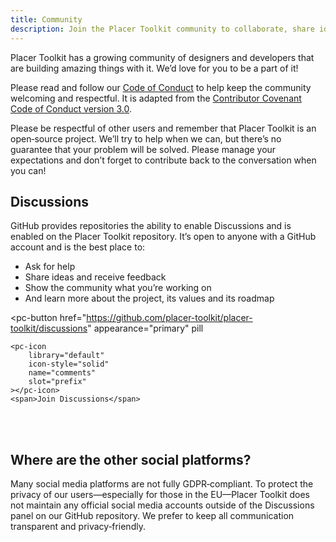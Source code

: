```yaml
---
title: Community
description: Join the Placer Toolkit community to collaborate, share ideas, get help and contribute to the open‐source project in Discussions.
---
```


Placer Toolkit has a growing community of designers and developers that are building amazing things with it. We’d love for you to be a part of it!

Please read and follow our [Code of Conduct](/legal/code-of-conduct) to help keep the community welcoming and respectful. It is adapted from the [Contributor Covenant Code of Conduct version 3.0](https://www.contributor-covenant.org/version/3/0).

Please be respectful of other users and remember that Placer Toolkit is an open‐source project. We’ll try to help when we can, but there’s no guarantee that your problem will be solved. Please manage your expectations and don’t forget to contribute back to the conversation when you can!

## Discussions

GitHub provides repositories the ability to enable Discussions and is enabled on the Placer Toolkit repository. It’s open to anyone with a GitHub account and is the best place to:

- Ask for help
- Share ideas and receive feedback
- Show the community what you’re working on
- And learn more about the project, its values and its roadmap

<pc-button
    href="https://github.com/placer-toolkit/placer-toolkit/discussions"
    appearance="primary"
    pill
>
    <pc-icon
        library="default"
        icon-style="solid"
        name="comments"
        slot="prefix"
    ></pc-icon>
    <span>Join Discussions</span>
</pc-button>

<br /><br />

## Where are the other social platforms?

Many social media platforms are not fully GDPR‐compliant. To protect the privacy of our users—especially for those in the EU—Placer Toolkit does not maintain any official social media accounts outside of the Discussions panel on our GitHub repository. We prefer to keep all communication transparent and privacy‐friendly.
